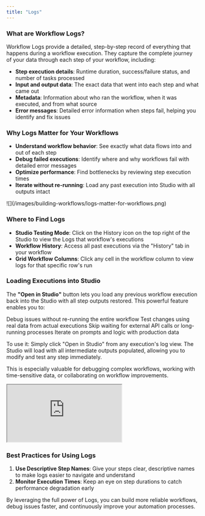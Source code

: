 ```yaml
---
title: "Logs"
---
```


### What are Workflow Logs?

Workflow Logs provide a detailed, step-by-step record of everything that happens during a workflow execution. They capture the complete journey of your data through each step of your workflow, including:

- **Step execution details**: Runtime duration, success/failure status, and number of tasks processed
- **Input and output data**: The exact data that went into each step and what came out
- **Metadata**: Information about who ran the workflow, when it was executed, and from what source
- **Error messages**: Detailed error information when steps fail, helping you identify and fix issues

### Why Logs Matter for Your Workflows

- **Understand workflow behavior**: See exactly what data flows into and out of each step
- **Debug failed executions**: Identify where and why workflows fail with detailed error messages
- **Optimize performance**: Find bottlenecks by reviewing step execution times
- **Iterate without re-running**: Load any past execution into Studio with all outputs intact

<Frame>
![](/images/building-workflows/logs-matter-for-workflows.png)
</Frame>

### Where to Find Logs

- **Studio Testing Mode**: Click on the History icon on the top right of the Studio to view the Logs that workflow's executions
- **Workflow History**: Access all past executions via the "History" tab in your workflow
- **Grid Workflow Columns**: Click any cell in the workflow column to view logs for that specific row's run

### Loading Executions into Studio

The **"Open in Studio"** button lets you load any previous workflow execution back into the Studio with all step outputs restored. This powerful feature enables you to:

<Steps>
<Step>
    Debug issues without re-running the entire workflow
</Step>
<Step>
    Test changes using real data from actual executions
</Step>
<Step>
    Skip waiting for external API calls or long-running processes
</Step>
<Step>
    Iterate on prompts and logic with production data
</Step>
</Steps>

To use it: Simply click "Open in Studio" from any execution's log view. The Studio will load with all intermediate outputs populated, allowing you to modify and test any step immediately.

This is especially valuable for debugging complex workflows, working with time-sensitive data, or collaborating on workflow improvements.

<Frame>
<iframe 
src="https://demo.arcade.software/fc5g9N1qrk19HTAWNiKo?embed" 
title="https://demo.arcade.software/fc5g9N1qrk19HTAWNiKo?embed" 
allowfullscreen="" 
allow="clipboard-write" 
style={{width: '100%', maxWidth: '100%', aspectRatio: '1.5 / 1', height: '100%', border: 'none'}}
></iframe>
</Frame>

### Best Practices for Using Logs

1. **Use Descriptive Step Names**: Give your steps clear, descriptive names to make logs easier to navigate and understand
2. **Monitor Execution Times**: Keep an eye on step durations to catch performance degradation early

By leveraging the full power of Logs, you can build more reliable workflows, debug issues faster, and continuously improve your automation processes.
